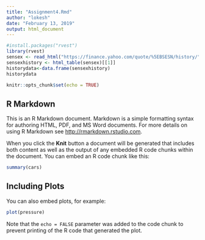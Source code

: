 ```yaml
---
title: "Assignment4.Rmd"
author: "lokesh"
date: "February 13, 2019"
output: html_document
---
```

```r
#install.packages("rvest")
library(rvest)
sensex <- read_html("https://finance.yahoo.com/quote/%5EBSESN/history/")
sensexhistory <- html_table(sensex)[[1]]
historydata<-data.frame(sensexhistory)
historydata
```

```r
knitr::opts_chunk$set(echo = TRUE)
```

## R Markdown

This is an R Markdown document. Markdown is a simple formatting syntax for authoring HTML, PDF, and MS Word documents. For more details on using R Markdown see <http://rmarkdown.rstudio.com>.

When you click the **Knit** button a document will be generated that includes both content as well as the output of any embedded R code chunks within the document. You can embed an R code chunk like this:

```r
summary(cars)
```

## Including Plots

You can also embed plots, for example:

```r
plot(pressure)
```

Note that the `echo = FALSE` parameter was added to the code chunk to prevent printing of the R code that generated the plot.
